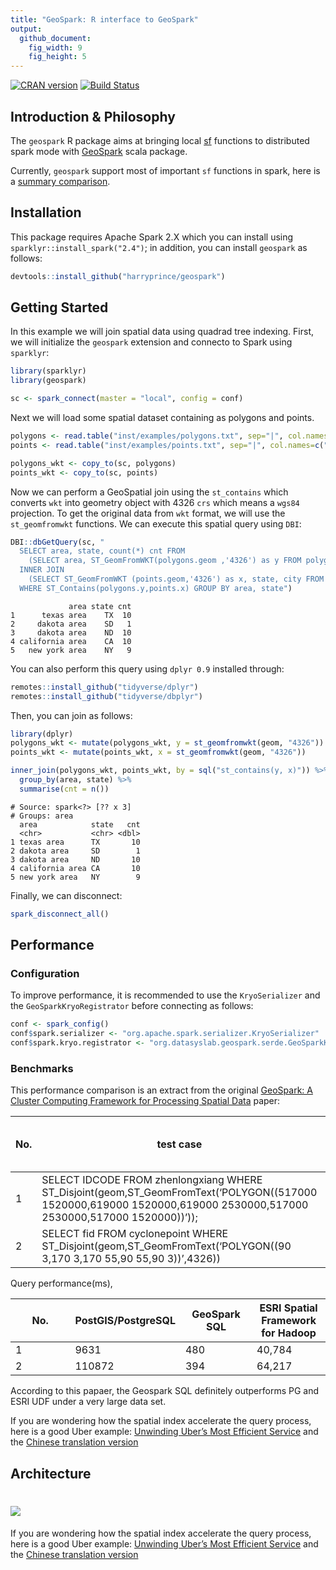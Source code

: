 ```yaml
---
title: "GeoSpark: R interface to GeoSpark"
output:
  github_document:
    fig_width: 9
    fig_height: 5
---
```


[![CRAN version](https://www.r-pkg.org/badges/version/geospark)](https://CRAN.R-project.org/package=geospark)
[![Build Status](https://travis-ci.org/harryprince/geospark.svg?branch=master)](https://travis-ci.org/harryprince/geospark)

## Introduction & Philosophy

The `geospark` R package aims at bringing local [sf](https://github.com/r-spatial/sf) functions to distributed spark mode with [GeoSpark](https://github.com/DataSystemsLab/GeoSpark) scala package.

Currently, `geospark` support most of important `sf` functions in spark, here is a [summary comparison](https://github.com/harryprince/geospark/blob/master/Reference.md).

## Installation

This package requires Apache Spark 2.X which you can install using `sparklyr::install_spark("2.4")`; in addition, you can install `geospark` as follows:

```r
devtools::install_github("harryprince/geospark")
```

## Getting Started

In this example we will join spatial data using quadrad tree indexing. First, we will initialize the `geospark` extension and connecto to Spark using `sparklyr`:

```r
library(sparklyr)
library(geospark)

sc <- spark_connect(master = "local", config = conf)
```

Next we will load some spatial dataset containing as polygons and points.

```r
polygons <- read.table("inst/examples/polygons.txt", sep="|", col.names=c("area","geom"))
points <- read.table("inst/examples/points.txt", sep="|", col.names=c("city","state","geom"))

polygons_wkt <- copy_to(sc, polygons)
points_wkt <- copy_to(sc, points)
```

Now we can perform a GeoSpatial join using the `st_contains` which converts `wkt` into geometry object with 4326 `crs` which means a `wgs84` projection. To get the original data from `wkt` format, we will use the `st_geomfromwkt` functions. We can execute this spatial query using `DBI`:

```r
DBI::dbGetQuery(sc, "
  SELECT area, state, count(*) cnt FROM
    (SELECT area, ST_GeomFromWKT(polygons.geom ,'4326') as y FROM polygons) polygons
  INNER JOIN
    (SELECT ST_GeomFromWKT (points.geom,'4326') as x, state, city FROM points) points
  WHERE ST_Contains(polygons.y,points.x) GROUP BY area, state")
```
```
             area state cnt
1      texas area    TX  10
2     dakota area    SD   1
3     dakota area    ND  10
4 california area    CA  10
5   new york area    NY   9
```

You can also perform this query using `dplyr 0.9` installed through:

```r
remotes::install_github("tidyverse/dplyr")
remotes::install_github("tidyverse/dbplyr")
```

Then, you can join as follows:

```r
library(dplyr)
polygons_wkt <- mutate(polygons_wkt, y = st_geomfromwkt(geom, "4326"))
points_wkt <- mutate(points_wkt, x = st_geomfromwkt(geom, "4326"))

inner_join(polygons_wkt, points_wkt, by = sql("st_contains(y, x)")) %>%
  group_by(area, state) %>%
  summarise(cnt = n())
```
```
# Source: spark<?> [?? x 3]
# Groups: area
  area            state   cnt
  <chr>           <chr> <dbl>
1 texas area      TX       10
2 dakota area     SD        1
3 dakota area     ND       10
4 california area CA       10
5 new york area   NY        9
```

Finally, we can disconnect:

```r
spark_disconnect_all()
```

## Performance

### Configuration

To improve performance, it is recommended to use the `KryoSerializer` and the `GeoSparkKryoRegistrator` before connecting as follows:

```r
conf <- spark_config()
conf$spark.serializer <- "org.apache.spark.serializer.KryoSerializer"
conf$spark.kryo.registrator <- "org.datasyslab.geospark.serde.GeoSparkKryoRegistrator"
```

### Benchmarks

This performance comparison is an extract from the original [GeoSpark: A Cluster Computing Framework for
Processing Spatial Data](https://pdfs.semanticscholar.org/347d/992ceec645a28f4e7e45e9ab902cd75ecd92.pdf) paper:

No. |test case | the number of records
---|---|---
1|SELECT IDCODE FROM zhenlongxiang WHERE ST_Disjoint(geom,ST_GeomFromText(‘POLYGON((517000 1520000,619000 1520000,619000 2530000,517000 2530000,517000 1520000))’));|85,236 rows
2| SELECT fid FROM cyclonepoint WHERE ST_Disjoint(geom,ST_GeomFromText(‘POLYGON((90 3,170 3,170 55,90 55,90 3))’,4326)) | 60,591 rows

Query performance(ms),

No. | PostGIS/PostgreSQL |GeoSpark SQL| ESRI Spatial Framework for Hadoop
---|---|---|---
1 | 9631 | 480 |40,784
2 | 110872 |394| 64,217

According to this papaer, the Geospark SQL definitely outperforms PG and ESRI UDF under a very large data set.

If you are wondering how the spatial index accelerate the query process, here is a good Uber example:
[Unwinding Uber’s Most Efficient Service](https://medium.com/@buckhx/unwinding-uber-s-most-efficient-service-406413c5871d#.dg5v6irao)
and the [Chinese translation version](https://segmentfault.com/a/1190000008657566)

## Architecture

![](https://user-images.githubusercontent.com/5362577/53225664-bf6abc80-36b3-11e9-8b8e-41611fc7098e.png)
=======
If you are wondering how the spatial index accelerate the query process,
here is a good Uber example: [Unwinding Uber’s Most Efficient
Service](https://medium.com/@buckhx/unwinding-uber-s-most-efficient-service-406413c5871d#.dg5v6irao)
and the [Chinese translation
version](https://segmentfault.com/a/1190000008657566)
